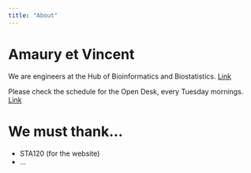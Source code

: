 ```yaml
---
title: "About"
---
```


# Amaury et Vincent

We are engineers at the Hub of Bioinformatics and Biostatistics.
[Link](link)


Please check the schedule for the Open Desk, every Tuesday mornings.
[Link](link)


# We must thank...


  * STA120 (for the website)
  * ...

